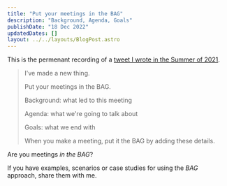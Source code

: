 ```yaml
---
title: "Put your meetings in the BAG"
description: "Background, Agenda, Goals"
publishDate: "18 Dec 2022"
updatedDates: []
layout: ../../layouts/BlogPost.astro
---
```


This is the permenant recording of a [tweet I wrote in the Summer of 2021](https://twitter.com/ryanmr/status/1408160500135825410).

> I've made a new thing.
> 
> Put your meetings in the BAG.
> 
> Background:
>   what led to this meeting
> 
> Agenda:
>   what we're going to talk about
> 
> Goals:
>   what we end with
> 
> When you make a meeting, put it the BAG by adding these details.

Are you meetings _in the BAG_?

If you have examples, scenarios or case studies for using the _BAG_ approach, share them with me.